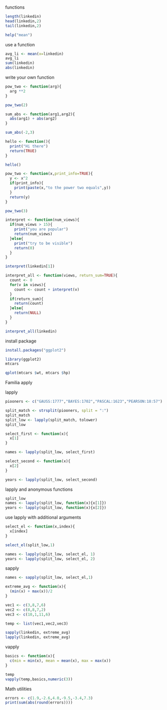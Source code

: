 functions
```r
length(linkedin)
head(linkedin,2)
tail(linkedin,2)

help("mean")

```

use a function

```r
avg_li <- mean(x=linkedin)
avg_li
sum(linkedin)
abs(linkedin)

```

write your own function
```r

pow_two <- function(arg){
  arg **2
}

pow_two(2)

sum_abs <- function(arg1,arg2){
  abs(arg1) + abs(arg2)
}

sum_abs(-2,3)

hello <- function(){
  print("Hi there")
  return(TRUE)
}

hello()

pow_two <- function(x,print_info=TRUE){
  y <- x^2
  if(print_info){
    print(paste(x,"to the power two equals",y))
  }
  return(y)
}

pow_two(3)

interpret <- function(num_views){
  if(num_views > 15){
    print("you are popular")
    return(num_views)
  }else{
    print("try to be visible")
    return(0)
  }
}

interpret(linkedin[1])

interpret_all <- function(views, return_sum=TRUE){
  count <- 0
  for(v in views){
    count <- count + interpret(v)
  }
  if(return_sum){
    return(count)
  }else{
    return(NULL)
  }
}

interpret_all(linkedin)

```

install package
```r
install.packages("ggplot2")
```

```r
library(ggplot2)
mtcars

qplot(mtcars $wt, mtcars $hp)


```
Familia apply

lapply

```r
piooners <- c("GAUSS:1777","BAYES:1702","PASCAL:1623","PEARSON:18:57")

split_match <- strsplit(piooners, split = ":")
split_match
split_low <- lapply(split_match, tolower)
split_low

select_first <- function(x){
  x[1]
}

names <- lapply(split_low, select_first)

select_second <- function(x){
  x[2]
}

years <- lapply(split_low, select_second)


```


lapply and anonymous functions
```r

split_low
names <- lapply(split_low, function(x){x[1]})
years <- lapply(split_low, function(x){x[2]})


```
use lapply with additional arguments
```r

select_el <- function(x,index){
  x[index]  
}

select_el(split_low,1)

names <- lapply(split_low, select_el, 1)
years <- lapply(split_low, select_el, 2)

```

sapply

```r

names <- sapply(split_low, select_el,1)

extreme_avg <- function(x){
  (min(x) + max(x))/2
}

vec1 <- c(3,8,7,6)
vec2 <- c(8,8,7,2)
vec3 <- c(10,1,11,6)

temp <- list(vec1,vec2,vec3)

sapply(linkedin, extreme_avg)
lapply(linkedin, extreme_avg)


```
vapply

```r

basics <- function(x){
  c(min = min(x), mean = mean(x), max = max(x))
}

temp
vapply(temp,basics,numeric(3))

```
Math utilities
```r

errors <- c(1.9,-2.6,4.0,-9.5,-3.4,7.3)
print(sum(abs(round(errors))))

```

